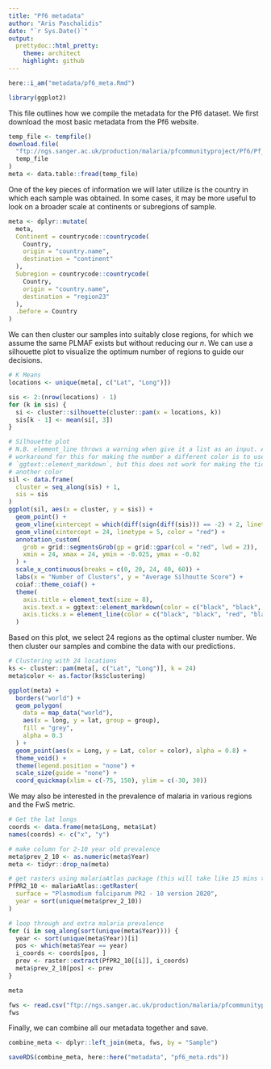 ```yaml
---
title: "Pf6 metadata"
author: "Aris Paschalidis"
date: "`r Sys.Date()`"
output:
  prettydoc::html_pretty:
    theme: architect
    highlight: github
---
```


```r
here::i_am("metadata/pf6_meta.Rmd")

library(ggplot2)
```

This file outlines how we compile the metadata for the Pf6 dataset. We first
download the most basic metadata from the Pf6 website.

```r
temp_file <- tempfile()
download.file(
  "ftp://ngs.sanger.ac.uk/production/malaria/pfcommunityproject/Pf6/Pf_6_samples.txt",
  temp_file
)
meta <- data.table::fread(temp_file)
```

One of the key pieces of information we will later utilize is the country in
which each sample was obtained. In some cases, it may be more useful to look
on a broader scale at continents or subregions of sample.
```r
meta <- dplyr::mutate(
  meta,
  Continent = countrycode::countrycode(
    Country, 
    origin = "country.name",
    destination = "continent"
  ),
  Subregion = countrycode::countrycode(
    Country, 
    origin = "country.name",
    destination = "region23"
  ),
  .before = Country
)
```

We can then cluster our samples into suitably close regions, for which we assume
the same PLMAF exists but without reducing our $n$. We can use a silhouette plot
to visualize the optimum number of regions to guide our decisions.

```r
# K Means
locations <- unique(meta[, c("Lat", "Long")])

sis <- 2:(nrow(locations) - 1)
for (k in sis) {
  si <- cluster::silhouette(cluster::pam(x = locations, k))
  sis[k - 1] <- mean(si[, 3])
}

# Silhouette plot
# N.B. element_line throws a warning when give it a list as an input. A
# workaround for this for making the number a different color is to use
# `ggtext::element_markdown`, but this does not work for making the tick mark
# another color
sil <- data.frame(
  cluster = seq_along(sis) + 1,
  sis = sis
)
ggplot(sil, aes(x = cluster, y = sis)) +
  geom_point() +
  geom_vline(xintercept = which(diff(sign(diff(sis))) == -2) + 2, linetype = 5) +
  geom_vline(xintercept = 24, linetype = 5, color = "red") +
  annotation_custom(
    grob = grid::segmentsGrob(gp = grid::gpar(col = "red", lwd = 2)),
    xmin = 24, xmax = 24, ymin = -0.025, ymax = -0.02
  ) +
  scale_x_continuous(breaks = c(0, 20, 24, 40, 60)) +
  labs(x = "Number of Clusters", y = "Average Silhoutte Score") +
  coiaf::theme_coiaf() +
  theme(
    axis.title = element_text(size = 8),
    axis.text.x = ggtext::element_markdown(color = c("black", "black", "red", "black", "black")),
    axis.ticks.x = element_line(color = c("black", "black", "red", "black", "black"))
  )
```

Based on this plot, we select 24 regions as the optimal cluster number. We then
cluster our samples and combine the data with our predictions.

```r
# Clustering with 24 locations
ks <- cluster::pam(meta[, c("Lat", "Long")], k = 24)
meta$color <- as.factor(ks$clustering)
```

```r
ggplot(meta) +
  borders("world") +
  geom_polygon(
    data = map_data("world"),
    aes(x = long, y = lat, group = group),
    fill = "grey",
    alpha = 0.3
  ) +
  geom_point(aes(x = Long, y = Lat, color = color), alpha = 0.8) +
  theme_void() +
  theme(legend.position = "none") +
  scale_size(guide = "none") +
  coord_quickmap(xlim = c(-75, 150), ylim = c(-30, 30))
```

We may also be interested in the prevalence of malaria in various regions and
the FwS metric.

```r
# Get the lat longs
coords <- data.frame(meta$Long, meta$Lat)
names(coords) <- c("x", "y")

# make column for 2-10 year old prevalence
meta$prev_2_10 <- as.numeric(meta$Year)
meta <- tidyr::drop_na(meta)

# get rasters using malariaAtlas package (this will take like 15 mins to download)
PfPR2_10 <- malariaAtlas::getRaster(
  surface = "Plasmodium falciparum PR2 - 10 version 2020", 
  year = sort(unique(meta$prev_2_10))
)

# loop through and extra malaria prevalence
for (i in seq_along(sort(unique(meta$Year)))) {
  year <- sort(unique(meta$Year))[i]
  pos <- which(meta$Year == year)
  i_coords <- coords[pos, ]
  prev <- raster::extract(PfPR2_10[[i]], i_coords)
  meta$prev_2_10[pos] <- prev
}

meta
```

```r
fws <- read.csv("ftp://ngs.sanger.ac.uk/production/malaria/pfcommunityproject/Pf6/Pf_6_fws.txt", sep = "\t")
fws
```

Finally, we can combine all our metadata together and save.

```r
combine_meta <- dplyr::left_join(meta, fws, by = "Sample")

saveRDS(combine_meta, here::here("metadata", "pf6_meta.rds"))
```
